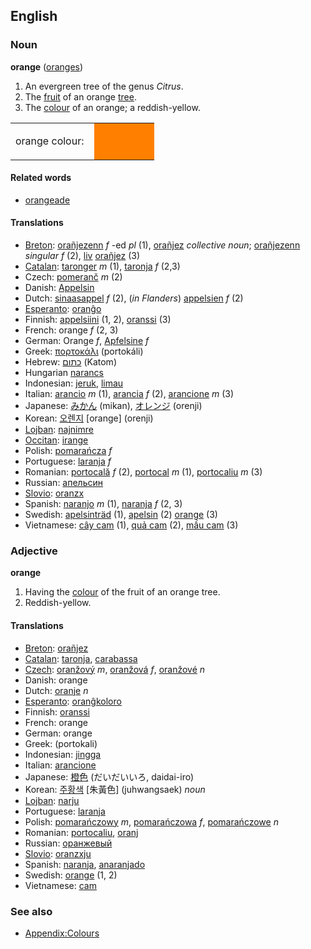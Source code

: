==English==
===Noun===
'''orange''' ([[oranges]])

#An evergreen tree of the genus ''Citrus''.
#The [[fruit]] of an orange [[tree]].
#The [[color|colour]] of an orange; a reddish-yellow.
<table><tr><td>orange colour: &nbsp;</td>
<td bgcolor="#FF8000" width="80">&nbsp; </td></tr></table>

====Related words====
*[[orangeade]]

====Translations====
*[[Breton]]: [[orañjezenn]] ''f'' -ed ''pl'' (1), [[orañjez]] ''collective noun''; [[orañjezenn]] ''singular f'' (2), [[liv]] [[orañjez]] (3) 
*[[Catalan]]: [[taronger]] ''m'' (1), [[taronja]] ''f'' (2,3)
*Czech: [[pomeranč]] ''m'' (2)
*Danish: [[Appelsin]]
*Dutch: [[sinaasappel]] ''f'' (2), (''in Flanders'') [[appelsien]] ''f'' (2)
*[[Esperanto]]: [[oranĝo]]
*Finnish: [[appelsiini]] (1, 2), [[oranssi]] (3)
*French: orange ''f'' (2, 3)
*German: Orange ''f'', [[Apfelsine]] ''f''
*Greek: [[πορτοκάλι]] (portok&aacute;li)
*Hebrew: [[כתום]] (Katom)
*Hungarian [[narancs]]
*Indonesian: [[jeruk]], [[limau]]
*Italian: [[arancio]] ''m'' (1), [[arancia]] ''f'' (2), [[arancione]] ''m'' (3)
*Japanese: [[みかん]] (mikan), [[オレンジ]] (orenji)
*Korean: [[오렌지]] [orange] (orenji)
*[[Lojban]]: [[najnimre]]
*[[Occitan]]: [[irange]]
*Polish: [[pomarańcza]] ''f''
*Portuguese: [[laranja]] ''f''
*Romanian: [[portocală]] ''f'' (2), [[portocal]] ''m'' (1), [[portocaliu]] ''m'' (3)
*Russian: [[апельсин]]
*[[Slovio]]: [[oranzx]]
*Spanish: [[naranjo]] ''m'' (1), [[naranja]] ''f'' (2, 3)
*Swedish: [[apelsinträd]] (1), [[apelsin]] (2) [[orange]] (3)
*Vietnamese: [[cây cam]] (1), [[quả cam]] (2), [[mầu cam]] (3)

===Adjective===
'''orange'''

#Having the [[color|colour]] of the fruit of an orange tree.
#Reddish-yellow.

====Translations====
*[[Breton]]: [[orañjez]]
*[[Catalan]]: [[taronja]], [[carabassa]]
*[[Czech]]: [[oranžový]] ''m'', [[oranžová]] ''f'', [[oranžové]] ''n''
*Danish: orange
*Dutch: [[oranje]] ''n''
*[[Esperanto]]: [[oranĝkoloro]]
*Finnish: [[oranssi]]
*French: orange
*German: orange
*Greek: [[ ]] (portokali)
*Indonesian: [[jingga]]
*Italian: [[arancione]]
*Japanese: [[橙色]] (だいだいいろ, daidai-iro)
*Korean: [[주황색]] [朱黃色] (juhwangsaek) ''noun''
*[[Lojban]]: [[narju]]
*Portuguese: [[laranja]]
*Polish: [[pomarańczowy]] ''m'', [[pomarańczowa]] ''f'', [[pomarańczowe]] ''n''
*Romanian: [[portocaliu]], [[oranj]]
*Russian: [[оранжевый]]
*[[Slovio]]: [[oranzxju]]
*Spanish: [[naranja]], [[anaranjado]]
*Swedish: [[orange]] (1, 2)
*Vietnamese: [[cam]]

===See also===
*[[Wiktionary_Appendix:Colours|Appendix:Colours]]